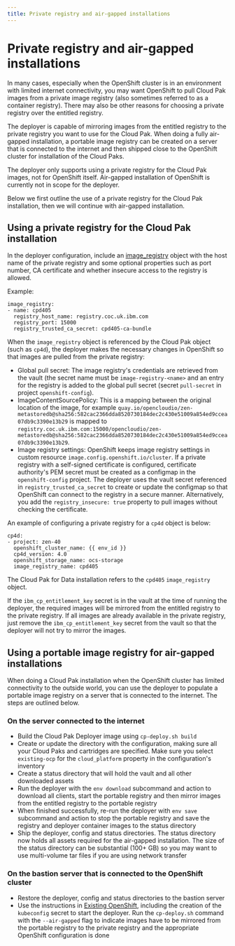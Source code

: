 ```yaml
---
title: Private registry and air-gapped installations
---
```


# Private registry and air-gapped installations

In many cases, especially when the OpenShift cluster is in an environment with limited internet connectivity, you may want OpenShift to pull Cloud Pak images from a private image registry (also sometimes referred to as a container registry). There may also be other reasons for choosing a private registry over the entitled registry.

The deployer is capable of mirroring images from the entitled registry to the private registry you want to use for the Cloud Pak. When doing a fully air-gapped installation, a portable image registry can be created on a server that is connected to the internet and then shipped close to the OpenShift cluster for installation of the Cloud Paks.

<InlineNotification kind="info">
The deployer only supports using a private registry for the Cloud Pak images, not for OpenShift itself. Air-gapped installation of OpenShift is currently not in scope for the deployer.
</InlineNotification>

Below we first outline the use of a private registry for the Cloud Pak installation, then we will continue with air-gapped installation.

## Using a private registry for the Cloud Pak installation
In the deployer configuration, include an [image_registry](/cpd-design/objects/cloud-paks#image_registry) object with the host name of the private registry and some optional properties such as port number, CA certificate and whether insecure access to the registry is allowed.

Example:
```
image_registry:
- name: cpd405
  registry_host_name: registry.coc.uk.ibm.com
  registry_port: 15000
  registry_trusted_ca_secret: cpd405-ca-bundle
```

When the `image_registry` object is referenced by the Cloud Pak object (such as `cp4d`), the deployer makes the necessary changes in OpenShift so that images are pulled from the private registry:
* Global pull secret: The image registry's credentials are retrieved from the vault (the secret name must be `image-registry-<name>` and an entry for the registry is added to the global pull secret (secret `pull-secret` in project `openshift-config`).
* ImageContentSourcePolicy: This is a mapping between the original location of the image, for example `quay.io/opencloudio/zen-metastoredb@sha256:582cac2366dda8520730184dec2c430e51009a854ed9ccea07db9c3390e13b29` is mapped to `registry.coc.uk.ibm.com:15000/opencloudio/zen-metastoredb@sha256:582cac2366dda8520730184dec2c430e51009a854ed9ccea07db9c3390e13b29`.
* Image registry settings: OpenShift keeps image registry settings in custom resource `image.config.openshift.io/cluster`. If a private registry with a self-signed certificate is configured, certificate authority's PEM secret must be created as a configmap in the `openshift-config` project. The deployer uses the vault secret referenced in `registry_trusted_ca_secret` to create or update the configmap so that OpenShift can connect to the registry in a secure manner. Alternatively, you add the `registry_insecure: true` property to pull images without checking the certificate.

An example of configuring a private registry for a `cp4d` object is below:
```
cp4d:
- project: zen-40
  openshift_cluster_name: {{ env_id }}
  cp4d_version: 4.0
  openshift_storage_name: ocs-storage
  image_registry_name: cpd405
```

The Cloud Pak for Data installation refers to the `cpd405` `image_registry` object.

If the `ibm_cp_entitlement_key` secret is in the vault at the time of running the deployer, the required images will be mirrored from the entitled registry to the private registry. If all images are already available in the private registry, just remove the `ibm_cp_entitlement_key` secret from the vault so that the deployer will not try to mirror the images.

## Using a portable image registry for air-gapped installations
When doing a Cloud Pak installation when the OpenShift cluster has limited connectivity to the outside world, you can use the deployer to populate a portable image registry on a server that is connected to the internet. The steps are outlined below.

### On the server connected to the internet
* Build the Cloud Pak Deployer image using `cp-deploy.sh build`
* Create or update the directory with the configuration, making sure all your Cloud Paks and cartridges are specified. Make sure you select `existing-ocp` for the `cloud_platform` property in the configuration's inventory
* Create a status directory that will hold the vault and all other downloaded assets
* Run the deployer with the `env download` subcommand and action to download all clients, start the portable registry and then mirror images from the entitled registry to the portable registry
* When finished successfully, re-run the deployer with `env save` subcommand and action to stop the portable registry and save the registry and deployer container images to the status directory
* Ship the deployer, config and status directories. The status directory now holds all assets required for the air-gapped installation. The size of the status directory can be substantial (100+ GB) so you may want to use multi-volume tar files if you are using network transfer

### On the bastion server that is connected to the OpenShift cluster
* Restore the deployer, config and status directories to the bastion server
* Use the instructions in [Existing OpenShift](/cp-deploy/run/run-on-existing-openshift), including the creation of the `kubeconfig` secret to start the deployer. Run the `cp-deploy.sh` command with the `--air-gapped` flag to indicate images have to be mirrored from the portable registry to the private registry and the appropriate OpenShift configuration is done